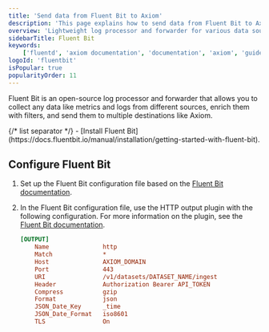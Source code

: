 ```yaml
---
title: 'Send data from Fluent Bit to Axiom'
description: 'This page explains how to send data from Fluent Bit to Axiom.'
overview: 'Lightweight log processor and forwarder for various data sources'
sidebarTitle: Fluent Bit
keywords:
    ['fluentd', 'axiom documentation', 'documentation', 'axiom', 'guide', 'logs', 'fluent bit', 'metrics']
logoId: 'fluentbit'
isPopular: true
popularityOrder: 11
---
```



Fluent Bit is an open-source log processor and forwarder that allows you to collect any data like metrics and logs from different sources, enrich them with filters, and send them to multiple destinations like Axiom.

<Prerequisites />
{/* list separator */}
- [Install Fluent Bit](https://docs.fluentbit.io/manual/installation/getting-started-with-fluent-bit).

## Configure Fluent Bit

1. Set up the Fluent Bit configuration file based on the [Fluent Bit documentation](https://docs.fluentbit.io/manual/administration/configuring-fluent-bit/classic-mode/configuration-file).
1. In the Fluent Bit configuration file, use the HTTP output plugin with the following configuration. For more information on the plugin, see the [Fluent Bit documentation](https://docs.fluentbit.io/manual/pipeline/outputs/http).

    ```ini
    [OUTPUT]
        Name               http
        Match              *
        Host               AXIOM_DOMAIN
        Port               443
        URI                /v1/datasets/DATASET_NAME/ingest
        Header             Authorization Bearer API_TOKEN
        Compress           gzip
        Format             json
        JSON_Date_Key      _time
        JSON_Date_Format   iso8601
        TLS                On
    ```

<Info>
<ReplaceDomain />
<ReplaceDatasetToken />
</Info>
